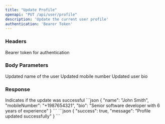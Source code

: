 ```yaml
---
title: "Update Profile"
openapi: "PUT /api/user/profile"
description: 'Update the current user profile'
authentication: 'Bearer Token'
---
```


### Headers

<ParamField header="Authorization" type="string" required>
  Bearer token for authentication
</ParamField>

### Body Parameters

<ParamField body="name" type="string">
  Updated name of the user
</ParamField>

<ParamField body="mobileNumber" type="string">
  Updated mobile number
</ParamField>

<ParamField body="bio" type="string">
  Updated user bio
</ParamField>

### Response

<ResponseField name="success" type="boolean">
  Indicates if the update was successful
</ResponseField>

<RequestExample>
```json
{
  "name": "John Smith",
  "mobileNumber": "+1987654321",
  "bio": "Senior software developer with 6 years of experience"
}
```
</RequestExample>

<ResponseExample>
```json
{
  "success": true,
  "message": "Profile updated successfully"
}
```
</ResponseExample>
